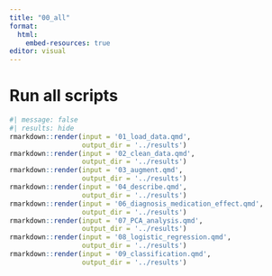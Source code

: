 ```yaml
---
title: "00_all"
format:
  html:
    embed-resources: true
editor: visual
---
```


# Run all scripts

```r
#| message: false
#| results: hide
rmarkdown::render(input = '01_load_data.qmd',
                  output_dir = '../results')
rmarkdown::render(input = '02_clean_data.qmd',
                  output_dir = '../results')
rmarkdown::render(input = '03_augment.qmd',
                  output_dir = '../results')
rmarkdown::render(input = '04_describe.qmd',
                  output_dir = '../results')
rmarkdown::render(input = '06_diagnosis_medication_effect.qmd',
                  output_dir = '../results')
rmarkdown::render(input = '07_PCA_analysis.qmd',
                  output_dir = '../results')
rmarkdown::render(input = '08_logistic_regression.qmd',
                  output_dir = '../results')
rmarkdown::render(input = '09_classification.qmd',
                  output_dir = '../results')
                  
```
